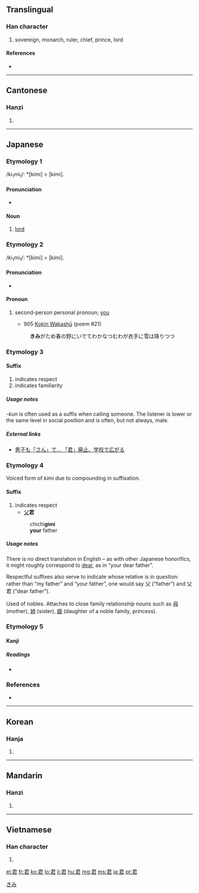 ==Translingual==

===Han character===
{{Han char|rn=30|rad=口|as=04|sn=7|four=1760<sub>7</sub>|canj=尸大口 (SKR)|ids=⿸尹口}}

# sovereign, monarch, ruler, chief, prince, lord

====References====
* {{Han ref|kx=0177.070|dkj=03323|dj=0394.150|hdz=10595.060|uh=541B|ud=21531|bh=A767|bd=42855}}

----

==Cantonese==

===Hanzi===
{{yue-hanzi|jyut=|y=gwan1}}

# {{defn|Cantonese|sort=口04}}

----

==Japanese==

===Etymology 1===
/ki<sub>1</sub>mi<sub>1</sub>/: *[kimi] > [kimi].

====Pronunciation====
* {{IPA|[kimi]|lang=ja}}

====Noun====
{{ja-noun|k|hira=きみ|rom=kimi}}

# [[lord]]

===Etymology 2===
/ki<sub>1</sub>mi<sub>1</sub>/: *[kimi] > [kimi].

====Pronunciation====
* {{IPA|[kimi]|lang=ja}}

====Pronoun====
{{ja-pos|k|pronoun|hira=きみ|rom=kimi|hidx=きみ}}

# {{informal|lang=ja}} second-person personal pronoun; [[you]]
#* 905 [[w:Kokin Wakashū|Kokin Wakashū]] (poem #21)
#: '''きみ'''がため春の野にいでてわかなつむわが衣手に雪は降りつつ

===Etymology 3===

====Suffix====
{{ja-pos|k|suffix|hira=くん|rom=kun}}

# indicates respect
# indicates familiarity

=====Usage notes=====
''-kun'' is often used as a suffix when calling someone. The listener is lower or the same level in social position and is often, but not always, male.

=====External links=====
* [http://www.kobe-np.co.jp/kobenews/sougou/021124ke84630.html 男子も「さん」で... 「君」廃止、学校で広がる]

===Etymology 4===
Voiced form of ''kimi'' due to compounding in suffixation.

====Suffix====
{{ja-pos|k|suffix|hira=ぎみ|rom=gimi}}

# indicates respect
#* [[父]]'''君'''
#: chichi'''gimi'''
#: '''your''' father

=====Usage notes=====
There is no direct translation in English – as with other Japanese honorifics, it might roughly correspond to [[dear]], as in “your dear father”.

Respectful suffixes also serve to indicate whose relative is in question: rather than “my father” and “your father”, one would say 父 (“father”) and 父君 (“dear father”).

Used of nobles. Attaches to close family relationship nouns such as [[母]] (mother), [[姉]] (sister), [[姫]] (daughter of a noble family, princess).

===Etymology 5===

====Kanji====
{{ja-kanji|grade=3|rs=口04}}

=====Readings=====
* {{ja-readings|on=[[くん]] (''kun'')|kun=[[きみ]] (''kimi'')}}

===References===
* {{reference-book
  | last = Kojima
  | first = Noriyuki
  | coauthors = Arai Eizō
  | title = Shin Nihon Koten Bungaku Taikei 5: [[w:Kokin Wakashū|Kokin Wakashū]]
  | publisher = [[w:Iwanami Shoten Publishing|Iwanami Shoten]]
  | date = 1989
  | origyear = 905
  | language = Japanese
  | id = ISBN 4-00-240005-0
  }}

[[Category:Japanese pronouns|きみ]]

----

==Korean==

===Hanja===
{{ko-hanja|hangeul=군|eumhun=임금|rv=gun|mr=kun|y=kwun}}

# {{defn|Korean|sort=口04}}

----

==Mandarin==

===Hanzi===
{{cmn-hanzi|pin=[[jūn]] ([[jun1]])|wg=chün<sup>1</sup>}}

# {{defn|Mandarin|sort=口04}}

----

==Vietnamese==

===Han character===
{{vi-hantu|[[quân]], [[vua]]|rs=口04}}

# {{defn|Vietnamese|sort=口04}}

[[el:君]]
[[fr:君]]
[[ko:君]]
[[lo:君]]
[[li:君]]
[[hu:君]]
[[mg:君]]
[[ms:君]]
[[ja:君]]
[[pt:君]]